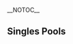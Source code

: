 {{DISPLAYTITLE:Bring All The Hype}}{{SetGame|melee}}
{{tabs static
|name1=Overview
|link1=Bring All The Hype/1
|name2=Singles Pools
|link2=Bring All The Hype/1/Singles Pools
|name3=Singles Bracket
|link3=Bring All The Hype/1/Singles Bracket
|name4=Doubles Bracket
|link4=Bring All The Hype/1/Doubles Bracket
|This=2
}}
__NOTOC__
==Singles Pools==
{{Box|start|padding=2em}}
==={{HiddenSort| Pool 1}}===
{{GroupTableStart|[[Bring All The Hype/Single Pools/1|Pool 1]]|width=200px}}
{{GroupTableSlot| [[Professor Pro]] |team= |place=1 |win_m=5 |lose_m=0 |win_g= |lose_g= |bg=up }}
{{GroupTableSlot| [[ORCL| Frenzy]] |team= |place=2 |win_m=4 |lose_m=1 |win_g= |lose_g= |bg=up }}
{{GroupTableSlot|[[Schmav]] |team= |place=3 |win_m=3 |lose_m=2 |win_g= |lose_g= |bg=up }}
{{GroupTableSlot|[[* | Azure Avenue]] |team= |place=4 |win_m=2 |lose_m=3 |win_g= |lose_g= |bg= }}
{{GroupTableSlot| [[fuo]] |team= |place=5 |win_m=1 |lose_m=4 |win_g= |lose_g= |bg= }}
{{GroupTableSlot|[[kirsche]] |team= |place=6 |win_m=0 |lose_m=5 |win_g= |lose_g= |bg= }}
{{GroupTableEnd}}
{{Box|break|padding=2em}}

==={{HiddenSort| Pool 2}}===
{{GroupTableStart|[[Bring All The Hype/Single Pools/2|Pool 2]]|width=200px}}
{{GroupTableSlot| [[Mahie]] |team= |place=1 |win_m=5 |lose_m=0 |win_g=10 |lose_g=0 |bg=up }}
{{GroupTableSlot| [[Umpa]] |team= |place=2 |win_m=4 |lose_m=1 |win_g=8 |lose_g=3 |bg=up }}
{{GroupTableSlot|[[Hylian Reaper]] |team= |place=3 |win_m=2 |lose_m=3 |win_g=5 |lose_g=6 |bg=up }}
{{GroupTableSlot|[[Liberz]] |team= |place=4 |win_m=2 |lose_m=3 |win_g=4 |lose_g=6 |bg= }}
{{GroupTableSlot| [[Waphles]] |team= |place=5 |win_m=2 |lose_m=3 |win_g=4 |lose_g=6 |bg= }}
{{GroupTableSlot|[[rinqed]] |team= |place=6 |win_m=0 |lose_m=5 |win_g=0 |lose_g=10 |bg= }}
{{GroupTableEnd}}
{{Box|break|padding=2em}}

==={{HiddenSort| Pool 3}}===
{{GroupTableStart|[[Bring All The Hype/Single Pools/3|Pool 3]]|width=200px}}
{{GroupTableSlot| [[BrTarolg]] |team= |place=1 |win_m=5 |lose_m=0 |win_g= |lose_g= |bg=up }}
{{GroupTableSlot| [[Omadon]] |team= |place=2 |win_m=4 |lose_m=1 |win_g= |lose_g= |bg=up }}
{{GroupTableSlot|[[meamking]] |team= |place=3 |win_m=3 |lose_m=2 |win_g= |lose_g= |bg=up }}
{{GroupTableSlot|[[Dearhunter]] |team= |place=4 |win_m=2 |lose_m=3 |win_g= |lose_g= |bg= }}
{{GroupTableSlot| [[Twig (with the hat)]] |team= |place=5 |win_m=1 |lose_m=4 |win_g= |lose_g= |bg= }}
{{GroupTableSlot|[[suspense]] |team= |place=6 |win_m=0 |lose_m=5 |win_g= |lose_g= |bg= }}
{{GroupTableEnd}}
{{Box|break|padding=2em}}

==={{HiddenSort| Pool 4}}===
{{GroupTableStart|[[Bring All The Hype/Single Pools/4|Pool 4]]|width=200px}}
{{GroupTableSlot| [[R23]] |team= |place=1 |win_m=6 |lose_m=0 |win_g= |lose_g= |bg=up }}
{{GroupTableSlot| [[Oytun]] |team= |place=2 |win_m=5 |lose_m=1 |win_g= |lose_g= |bg=up }}
{{GroupTableSlot|[[Jay]] |team= |place=3 |win_m=4 |lose_m=2 |win_g= |lose_g= |bg=up }}
{{GroupTableSlot|[[Can~D]] |team= |place=4 |win_m=3 |lose_m=3 |win_g= |lose_g= |bg= }}
{{GroupTableSlot| [[Smee]] |team= |place=5 |win_m=2 |lose_m=4 |win_g= |lose_g= |bg= }}
{{GroupTableSlot|[[superpog]] |team= |place=6 |win_m=1 |lose_m=5 |win_g= |lose_g= |bg= }}
{{GroupTableSlot|[[Raagentreg]] |team= |place=7 |win_m=0 |lose_m=6 |win_g= |lose_g= |bg= }}
{{GroupTableEnd}}
{{Box|break|padding=2em}}

==={{HiddenSort| Pool 5}}===
{{GroupTableStart|[[Bring All The Hype/Single Pools/5|Pool 5]]|width=200px}}
{{GroupTableSlot| [[ED | HaoTwo]] |team= |place=1 |win_m=5 |lose_m=0 |win_g= |lose_g= |bg=up }}
{{GroupTableSlot| [[Twig (no hat)]] |team= |place=2 |win_m=4 |lose_m=1 |win_g= |lose_g= |bg=up }}
{{GroupTableSlot|[[Chobos]] |team= |place=3 |win_m=3 |lose_m=2 |win_g= |lose_g= |bg=up }}
{{GroupTableSlot|[[Boggle]] |team= |place=4 |win_m=2 |lose_m=3 |win_g= |lose_g= |bg= }}
{{GroupTableSlot| [[turtle]] |team= |place=5 |win_m=1 |lose_m=4 |win_g= |lose_g= |bg= }}
{{GroupTableSlot|[[Jim]] |team= |place=6 |win_m=0 |lose_m=5 |win_g= |lose_g= |bg= }}
{{GroupTableEnd}}
{{Box|break|padding=2em}}

==={{HiddenSort| Pool 6}}===
{{GroupTableStart|[[Bring All The Hype/Single Pools/6|Pool 6]]|width=200px}}
{{GroupTableSlot| [[Heir | Jam]] |team= |place=1 |win_m=5 |lose_m=0 |win_g= |lose_g= |bg=up }}
{{GroupTableSlot| [[BiSS]] |team= |place=2 |win_m=4 |lose_m=1 |win_g= |lose_g= |bg=up }}
{{GroupTableSlot|[[Sylveon]] |team= |place=3 |win_m=3 |lose_m=2 |win_g= |lose_g= |bg=up }}
{{GroupTableSlot|[[prime]] |team= |place=4 |win_m=2 |lose_m=3 |win_g= |lose_g= |bg= }}
{{GroupTableSlot| [[hyhy]] |team= |place=5 |win_m=1 |lose_m=4 |win_g= |lose_g= |bg= }}
{{GroupTableSlot|[[LuNa]] |team= |place=6 |win_m=0 |lose_m=5 |win_g= |lose_g= |bg= }}
{{GroupTableEnd}}
{{Box|break|padding=2em}}

==={{HiddenSort| Pool 7}}===
{{GroupTableStart|[[Bring All The Hype/Single Pools/7|Pool 7]]|width=200px}}
{{GroupTableSlot| [[X1]] |team= |place=1 |win_m=5 |lose_m=0 |win_g= |lose_g= |bg=up }}
{{GroupTableSlot| [[Modest Major]] |team= |place=2 |win_m=4 |lose_m=1 |win_g= |lose_g= |bg=up }}
{{GroupTableSlot|[[SHIP]] |team= |place=3 |win_m=3 |lose_m=2 |win_g= |lose_g= |bg=up }}
{{GroupTableSlot|[[LELA]] |team= |place=4 |win_m=2 |lose_m=3 |win_g= |lose_g= |bg= }}
{{GroupTableSlot| [[Aiken]] |team= |place=5 |win_m=1 |lose_m=4 |win_g= |lose_g= |bg= }}
{{GroupTableSlot|[[Scuzz]] |team= |place=6 |win_m=0 |lose_m=5 |win_g= |lose_g= |bg= }}
{{GroupTableEnd}}
{{Box|break|padding=2em}}

==={{HiddenSort| Pool 8}}===
{{GroupTableStart|[[Bring All The Hype/Single Pools/8|Pool 8]]|width=200px}}
{{GroupTableSlot| [[Matt Smith]] |team= |place=1 |win_m=5 |lose_m=0 |win_g=10 |lose_g=1 |bg=up }}
{{GroupTableSlot| [[Ace]] |team= |place=2 |win_m=4 |lose_m=1 |win_g=9 |lose_g=2 |bg=up }}
{{GroupTableSlot|[[Sleepsjr]] |team= |place=3 |win_m=2 |lose_m=2 |win_g=5 |lose_g=6 |bg=up }}
{{GroupTableSlot|[[P1N6]] |team= |place=4 |win_m=2 |lose_m=3 |win_g=4 |lose_g=6 |bg= }}
{{GroupTableSlot| [[Pete]] |team= |place=5 |win_m=2 |lose_m=4 |win_g= 4|lose_g=6 |bg= }}
{{GroupTableSlot|[[Lima Bean]] |team= |place=6 |win_m=0 |lose_m=5 |win_g=0 |lose_g=10 |bg= }}
{{GroupTableEnd}}
{{Box|break|padding=2em}}
